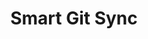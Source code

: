 ---
title: 'Smart Git Sync'
description: 'Platform leads can learn how Amplication facilitates seamless Git integration for managing infrastructure as code.'
icon: 'code-commit'
---